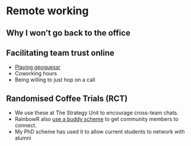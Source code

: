 # Remote working

## Why I won't go back to the office

## Facilitating team trust online 

- [Playing geoguessr](https://www.geoguessr.com/)
- Coworking hours
- Being willing to just hop on a call

## Randomised Coffee Trials (RCT)

- We use these at The Strategy Unit to encourage cross-team chats.
- RainbowR also [use a buddy scheme](https://rainbowr.org/buddies.html) to get community members to connect.
- My PhD scheme has used it to allow current students to network with alumni
